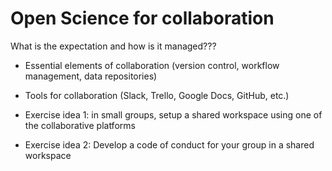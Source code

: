 # Open Science for collaboration {#collaborate}

What is the expectation and how is it managed???

* Essential elements of collaboration (version control, workflow management, data repositories)

* Tools for collaboration (Slack, Trello, Google Docs, GitHub, etc.)

* Exercise idea 1: in small groups, setup a shared workspace using one of the collaborative platforms 

* Exercise idea 2: Develop a code of conduct for your group in a shared workspace
